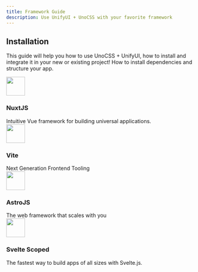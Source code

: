 ```yaml
---
title: Framework Guide
description: Use UnifyUI + UnoCSS with your favorite framework
---
```


## Installation
This guide will help you how to use UnoCSS + UnifyUI, how to install and integrate it in your new or existing project!
How to install dependencies and structure your app.
<br/>


<div className="grid sm:grid-cols-2 gap-4">
  <CardTech href="https://unocss.dev/integrations/nuxt">
    <div className="min-w-max w-9 h-9 md:w-11 md:h-11 rounded-full bg-background-alt flex items-center justify-center">
      <img src="/techicons/NuxtJs.svg" width="50" height="50" className="w-4 md:w-5 lg:w-6 h-auto"/>
    </div>
    <div className="flex-1">
      <h3 className="text-md font-semibold text-fg-title">NuxtJS</h3>
      Intuitive Vue framework for building universal applications.
    </div>
  </CardTech>
  <CardTech href="https://unocss.dev/integrations/vite">
    <div className="min-w-max w-9 h-9 md:w-11 md:h-11 rounded-full bg-background-alt flex items-center justify-center">
      <img src="/techicons/Vite.svg" width="50" height="50" className="w-4 md:w-5 lg:w-6 h-auto"/>
    </div>
    <div className="flex-1">
      <h3 className="text-md font-semibold text-fg-title">Vite</h3>
      Next Generation Frontend Tooling
    </div>
  </CardTech>
  <CardTech href="https://unocss.dev/integrations/astro">
    <div className="min-w-max w-9 h-9 md:w-11 md:h-11 rounded-full bg-background-alt flex items-center justify-center">
      <img src="/techicons/Astro.svg" width="50" height="50" className="w-4 md:w-5 lg:w-6 h-auto"/>
    </div>
    <div className="flex-1">
      <h3 className="text-md font-semibold text-fg-title">AstroJS</h3>
      The web framework that scales with you
    </div>
  </CardTech>
  <CardTech href="https://unocss.dev/integrations/svelte-scoped">
    <div className="min-w-max w-9 h-9 md:w-11 md:h-11 rounded-full bg-background-alt flex items-center justify-center">
      <img src="/techicons/Svelte.svg" width="50" height="50" className="w-4 md:w-5 lg:w-6 h-auto"/>
    </div>
    <div className="flex-1">
      <h3 className="text-md font-semibold text-fg-title">Svelte Scoped</h3>
      The fastest way to build apps of all sizes with Svelte.js.
    </div>
  </CardTech>
</div>